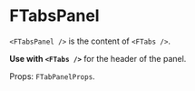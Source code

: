 
<Meta title="FUI-Complib/COMPONENTS/FTabs/FTabsPanel" />

# FTabsPanel

`<FTabsPanel />` is the content of `<FTabs />`.

**Use with `<FTabs />`** for the header of the panel.

Props: `FTabPanelProps`.

<ArgsTable of={FTabsPanel} />
